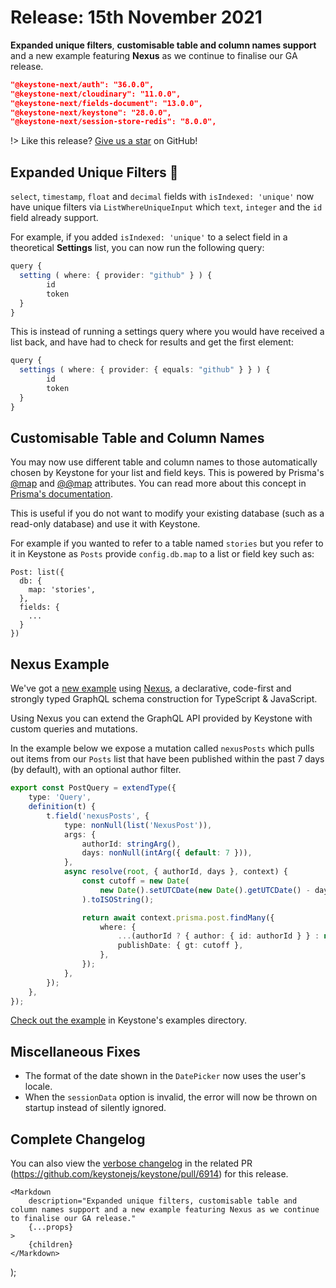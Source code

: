 
# Release: 15th November 2021

**Expanded unique filters**, **customisable table and column names support** and a new example featuring **Nexus** as we continue to finalise our GA release. <Emoji symbol="🪢" alt="Rope" />

```json
"@keystone-next/auth": "36.0.0",
"@keystone-next/cloudinary": "11.0.0",
"@keystone-next/fields-document": "13.0.0",
"@keystone-next/keystone": "28.0.0",
"@keystone-next/session-store-redis": "8.0.0",
```

!> Like this release? [Give us a star](https://github.com/keystonejs/keystone) on GitHub!

## Expanded Unique Filters 🔎

`select`, `timestamp`, `float` and `decimal` fields with `isIndexed: 'unique'` now have unique filters via `ListWhereUniqueInput` which `text`, `integer` and the `id` field already support.

For example, if you added `isIndexed: 'unique'` to a select field in a theoretical **Settings** list, you can now run the following query:

```ts
query {
  setting ( where: { provider: "github" } ) {
		id
		token
  }
}
```

This is instead of running a settings query where you would have received a list back, and have had to check for results and get the first element:

```ts
query {
  settings ( where: { provider: { equals: "github" } } ) {
		id
		token
  }
}
```

## Customisable Table and Column Names <Emoji symbol="📇" alt="Index cards" />

You may now use different table and column names to those automatically chosen by Keystone for your list and field keys. This is powered by Prisma's [@map](https://www.prisma.io/docs/reference/api-reference/prisma-schema-reference#map) and [@@map](https://www.prisma.io/docs/reference/api-reference/prisma-schema-reference#map) attributes. You can read more about this concept in [Prisma's documentation](https://www.prisma.io/docs/concepts/components/prisma-client/working-with-prismaclient/use-custom-model-and-field-names).

This is useful if you do not want to modify your existing database (such as a read-only database) and use it with Keystone.

For example if you wanted to refer to a table named `stories` but you refer to it in Keystone as `Posts` provide `config.db.map` to a list or field key such as:

```
Post: list({
  db: {
    map: 'stories',
  },
  fields: {
    ...
  }
})
```

## Nexus Example <Emoji symbol="🪢" alt="Rope" />

We've got a [new example](https://github.com/keystonejs/keystone/tree/main/examples/extend-graphql-schema-nexus) using [Nexus](https://nexusjs.org/), a declarative, code-first and strongly typed GraphQL schema construction for TypeScript & JavaScript.

Using Nexus you can extend the GraphQL API provided by Keystone with custom queries and mutations.

In the example below we expose a mutation called `nexusPosts` which pulls out items from our `Posts` list that have been published within the past 7 days (by default), with an optional author filter.

```ts
export const PostQuery = extendType({
	type: 'Query',
	definition(t) {
		t.field('nexusPosts', {
			type: nonNull(list('NexusPost')),
			args: {
				authorId: stringArg(),
				days: nonNull(intArg({ default: 7 })),
			},
			async resolve(root, { authorId, days }, context) {
				const cutoff = new Date(
					new Date().setUTCDate(new Date().getUTCDate() - days)
				).toISOString();

				return await context.prisma.post.findMany({
					where: {
						...(authorId ? { author: { id: authorId } } : null),
						publishDate: { gt: cutoff },
					},
				});
			},
		});
	},
});
```

[Check out the example](https://github.com/keystonejs/keystone/tree/main/examples/extend-graphql-schema-nexus) in Keystone's examples directory.

## Miscellaneous Fixes <Emoji symbol="⚙️" alt="Gear" />

- The format of the date shown in the `DatePicker` now uses the user's locale.
- When the `sessionData` option is invalid, the error will now be thrown on startup instead of silently ignored.

## Complete Changelog <Emoji symbol="📜" alt="Scroll" />

You can also view the [verbose changelog](https://github.com/keystonejs/keystone/pull/6914) in the related PR (https://github.com/keystonejs/keystone/pull/6914) for this release.

	<Markdown
		description="Expanded unique filters, customisable table and column names support and a new example featuring Nexus as we continue to finalise our GA release."
		{...props}
	>
		{children}
	</Markdown>
);
